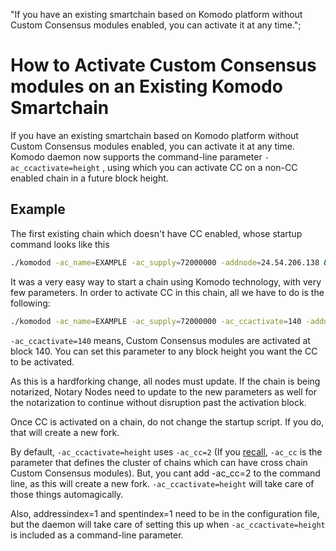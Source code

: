   "If you have an existing smartchain based on Komodo platform without Custom Consensus modules enabled, you can activate it at any time.";

# How to Activate Custom Consensus modules on an Existing Komodo Smartchain

If you have an existing smartchain based on Komodo platform without Custom Consensus modules enabled, you can activate it at any time. Komodo daemon now supports the command-line parameter `-ac_ccactivate=height` , using which you can activate CC on a non-CC enabled chain in a future block height.

## Example

The first existing chain which doesn't have CC enabled, whose startup command looks like this

```bash
./komodod -ac_name=EXAMPLE -ac_supply=72000000 -addnode=24.54.206.138 &
```

It was a very easy way to start a chain using Komodo technology, with very few parameters. In order to activate CC in this chain, all we have to do is the following:

```bash
./komodod -ac_name=EXAMPLE -ac_supply=72000000 -ac_ccactivate=140 -addnode=24.54.206.138 &
```

`-ac_ccactivate=140` means, Custom Consensus modules are activated at block 140. You can set this parameter to any block height you want the CC to be activated.

As this is a hardforking change, all nodes must update. If the chain is being notarized, Notary Nodes need to update to the new parameters as well for the notarization to continue without disruption past the activation block.

Once CC is activated on a chain, do not change the startup script. If you do, that will create a new fork.

By default, `-ac_ccactivate=height` uses `-ac_cc=2` (If you [recall](/antara/setup/antara-customizations/), `-ac_cc` is the parameter that defines the cluster of chains which can have cross chain Custom Consensus modules). But, you cant add -ac\_cc=2 to the command line, as this will create a new fork. `-ac_ccactivate=height` will take care of those things automagically.

Also, addressindex=1 and spentindex=1 need to be in the configuration file, but the daemon will take care of setting this up when `-ac_ccactivate=height` is included as a command-line parameter.
